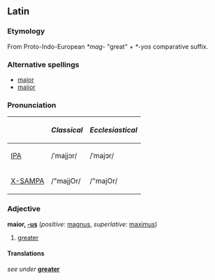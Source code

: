 ==Latin==
===Etymology===
From Proto-Indo-European ''*mag-'' "great" + ''*-yos'' comparative suffix.

===Alternative spellings===
*[[major]]
*[[maiior]]

===Pronunciation===
{| border=1 cellpadding=5
! !! ''Classical'' !! ''Ecclesiastical''
|-
| [[w:IPA|IPA]] || /ˈmajjɔr/ || /ˈmajɔr/
|-
| [[w:X-SAMPA|X-SAMPA]] || /"majjOr/ || /"majOr/
|}

===Adjective===
'''maior, [[Wiktionary Appendix:Latin third declension#Adjectives|-us]]'''  (''positive:'' [[magnus]], ''superlative:'' [[maximus]])
#[[greater]]

====Translations====
''see under'' '''[[greater]]'''